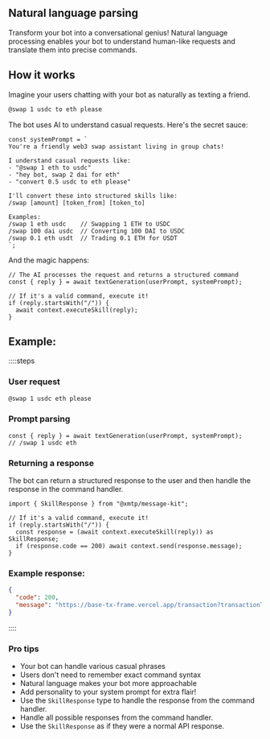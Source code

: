 ## Natural language parsing

Transform your bot into a conversational genius! Natural language processing enables your bot to understand human-like requests and translate them into precise commands.

## How it works

Imagine your users chatting with your bot as naturally as texting a friend.

```bash
@swap 1 usdc to eth please
```

The bot uses AI to understand casual requests. Here's the secret sauce:

```tsx
const systemPrompt = `
You're a friendly web3 swap assistant living in group chats!

I understand casual requests like:
- "@swap 1 eth to usdc"
- "hey bot, swap 2 dai for eth"
- "convert 0.5 usdc to eth please"

I'll convert these into structured skills like:
/swap [amount] [token_from] [token_to]

Examples:
/swap 1 eth usdc    // Swapping 1 ETH to USDC
/swap 100 dai usdc  // Converting 100 DAI to USDC
/swap 0.1 eth usdt  // Trading 0.1 ETH for USDT
`;
```

And the magic happens:

```tsx
// The AI processes the request and returns a structured command
const { reply } = await textGeneration(userPrompt, systemPrompt);

// If it's a valid command, execute it!
if (reply.startsWith("/")) {
  await context.executeSkill(reply);
}
```

## Example:

::::steps

### User request

```bash
@swap 1 usdc eth please
```

### Prompt parsing

```tsx
const { reply } = await textGeneration(userPrompt, systemPrompt);
// /swap 1 usdc eth
```

### Returning a response

The bot can return a structured response to the user and then handle the response in the command handler.

```tsx
import { SkillResponse } from "@xmtp/message-kit";

// If it's a valid command, execute it!
if (reply.startsWith("/")) {
  const response = (await context.executeSkill(reply)) as SkillResponse;
  if (response.code == 200) await context.send(response.message);
}
```

### Example response:

```json
{
  "code": 200,
  "message": "https://base-tx-frame.vercel.app/transaction?transactionType=swap&amount=1&token_from=usdc&token_to=eth"
}
```

::::

### Pro tips

- Your bot can handle various casual phrases
- Users don't need to remember exact command syntax
- Natural language makes your bot more approachable
- Add personality to your system prompt for extra flair!
- Use the `SkillResponse` type to handle the response from the command handler.
- Handle all possible responses from the command handler.
- Use the `SkillResponse` as if they were a normal API response.
